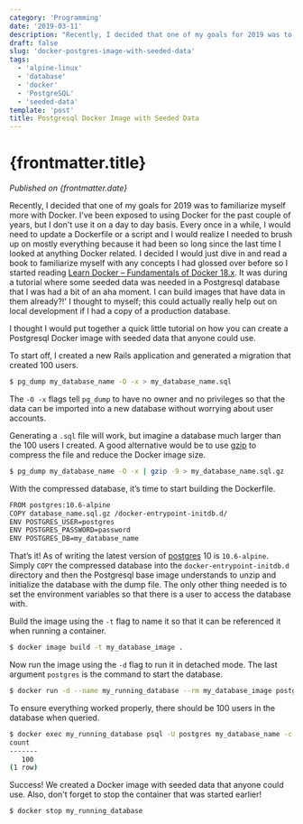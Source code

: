 ```yaml
---
category: 'Programming'
date: '2019-03-11'
description: "Recently, I decided that one of my goals for 2019 was to familiarize myself more with Docker. I've been exposed to using Docker for the past couple of years, but I don't use it on a day to day basis."
draft: false
slug: 'docker-postgres-image-with-seeded-data'
tags:
  - 'alpine-linux'
  - 'database'
  - 'docker'
  - 'PostgreSQL'
  - 'seeded-data'
template: 'post'
title: Postgresql Docker Image with Seeded Data
---
```


# {frontmatter.title}

_Published on {frontmatter.date}_

Recently, I decided that one of my goals for 2019 was to familiarize myself more with Docker. I've been exposed to using Docker for the past couple of years, but I don't use it on a day to day basis. Every once in a while, I would need to update a Dockerfile or a script and I would realize I needed to brush up on mostly everything because it had been so long since the last time I looked at anything Docker related. I decided I would just dive in and read a book to familiarize myself with any concepts I had glossed over before so I started reading [Learn Docker – Fundamentals of Docker 18.x](https://www.amazon.com/Learn-Docker-Fundamentals-containerizing-applications/dp/1788997026). It was during a tutorial where some seeded data was needed in a Postgresql database that I was had a bit of an aha moment. I can build images that have data in them already?!' I thought to myself; this could actually really help out on local development if I had a copy of a production database.

I thought I would put together a quick little tutorial on how you can create a Postgresql Docker image with seeded data that anyone could use.

To start off, I created a new Rails application and generated a migration that created 100 users.

```bash
$ pg_dump my_database_name -O -x > my_database_name.sql
```

The `-O -x` flags tell `pg_dump` to have no owner and no privileges so that the data can be imported into a new database without worrying about user accounts.

Generating a `.sql` file will work, but imagine a database much larger than the 100 users I created. A good alternative would be to use [gzip](https://www.gnu.org/software/gzip/) to compress the file and reduce the Docker image size.

```bash
$ pg_dump my_database_name -O -x | gzip -9 > my_database_name.sql.gz
```

With the compressed database, it’s time to start building the Dockerfile.

```bash
FROM postgres:10.6-alpine
COPY database_name.sql.gz /docker-entrypoint-initdb.d/
ENV POSTGRES_USER=postgres
ENV POSTGRES_PASSWORD=password
ENV POSTGRES_DB=my_database_name
```

That’s it! As of writing the latest version of [postgres](https://hub.docker.com/_/postgres) 10 is `10.6-alpine`. Simply `COPY` the compressed database into the `docker-entrypoint-initdb.d` directory and then the Postgresql base image understands to unzip and initialize the database with the dump file. The only other thing needed is to set the environment variables so that there is a user to access the database with.

Build the image using the `-t` flag to name it so that it can be referenced it when running a container.

```bash
$ docker image build -t my_database_image .
```

Now run the image using the `-d` flag to run it in detached mode. The last argument `postgres` is the command to start the database.

```bash
$ docker run -d --name my_running_database --rm my_database_image postgres
```

To ensure everything worked properly, there should be 100 users in the database when queried.

```bash
$ docker exec my_running_database psql -U postgres my_database_name -c “select count(*) from users;”
count
-------
   100
(1 row)
```

Success! We created a Docker image with seeded data that anyone could use. Also, don't forget to stop the container that was started earlier!

```bash
$ docker stop my_running_database
```
